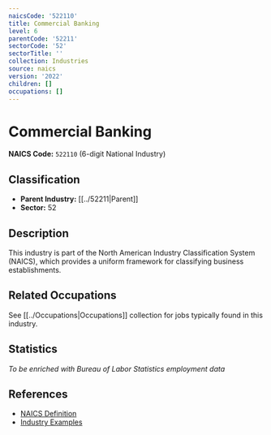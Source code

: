 ```yaml
---
naicsCode: '522110'
title: Commercial Banking
level: 6
parentCode: '52211'
sectorCode: '52'
sectorTitle: ''
collection: Industries
source: naics
version: '2022'
children: []
occupations: []
---
```

# Commercial Banking

**NAICS Code:** `522110` (6-digit National Industry)

## Classification

- **Parent Industry:** [[../52211|Parent]]
- **Sector:** 52

## Description

This industry is part of the North American Industry Classification System (NAICS), which provides a uniform framework for classifying business establishments.

## Related Occupations

See [[../Occupations|Occupations]] collection for jobs typically found in this industry.

## Statistics

*To be enriched with Bureau of Labor Statistics employment data*

## References

- [NAICS Definition](https://www.census.gov/naics/)
- [Industry Examples](https://www.census.gov/naics/2022NAICS/)
